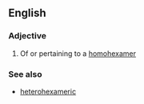 ==English==

===Adjective===
{{en-adj|-}}

# Of or pertaining to a [[homohexamer]]

===See also===
* [[heterohexameric]]